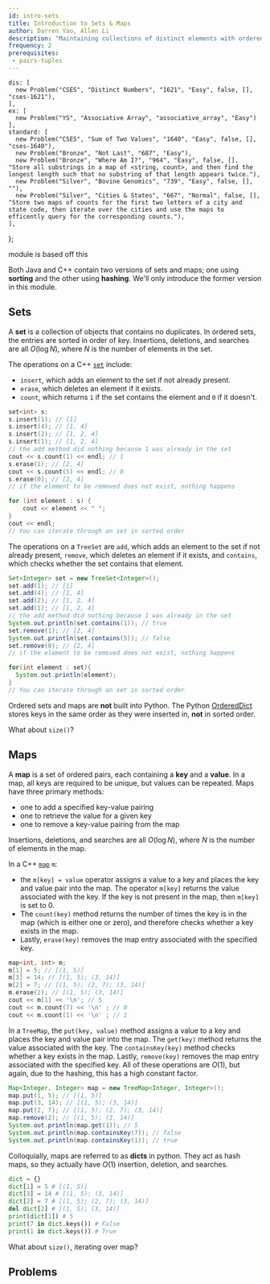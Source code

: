 ```yaml
---
id: intro-sets
title: Introduction to Sets & Maps
author: Darren Yao, Allen Li
description: "Maintaining collections of distinct elements with ordered sets."
frequency: 2
prerequisites:
 - pairs-tuples
---
```



    dis: [
      new Problem("CSES", "Distinct Numbers", "1621", "Easy", false, [], "cses-1621"),
    ],
    ex: [
      new Problem("YS", "Associative Array", "associative_array", "Easy")
    ],
    standard: [
      new Problem("CSES", "Sum of Two Values", "1640", "Easy", false, [], "cses-1640"),
      new Problem("Bronze", "Not Last", "687", "Easy"),
      new Problem("Bronze", "Where Am I?", "964", "Easy", false, [], "Store all substrings in a map of <string, count>, and then find the longest length such that no substring of that length appears twice."),
      new Problem("Silver", "Bovine Genomics", "739", "Easy", false, [], ""),
      new Problem("Silver", "Cities & States", "667", "Normal", false, [], "Store two maps of counts for the first two letters of a city and state code, then iterate over the cities and use the maps to efficently query for the corresponding counts."),
    ],
};

<Resources>
  <Resource source="IUSACO" title="4.4 - Sets & Maps">module is based off this</Resource>
  <Resource source="CPH" title="4.2, 4.3 - Sets, Maps" starred></Resource>
</Resources>

Both Java and C++ contain two versions of sets and maps; one using **sorting** and the other using **hashing**. We'll only introduce the former version in this module.


## Sets

<Problems problems={problems.dis} />

A **set** is a collection of objects that contains no duplicates. In ordered sets, the entries are sorted in order of key. Insertions, deletions, and searches are all $O(\log N)$, where $N$ is the number of elements in the set.

<LanguageSection>

<CPPSection>

The operations on a C++ [`set`](http://www.cplusplus.com/reference/set/set/) include:

 - `insert`, which adds an element to the set if not already present.
 - `erase`, which deletes an element if it exists.
 - `count`, which returns `1` if the set contains the element and `0` if it doesn't.

```cpp
set<int> s;
s.insert(1); // [1]
s.insert(4); // [1, 4]
s.insert(2); // [1, 2, 4]
s.insert(1); // [1, 2, 4]
// the add method did nothing because 1 was already in the set
cout << s.count(1) << endl; // 1
s.erase(1); // [2, 4]
cout << s.count(5) << endl; // 0
s.erase(0); // [2, 4]
// if the element to be removed does not exist, nothing happens

for (int element : s) {
    cout << element << " ";
}
cout << endl;
// You can iterate through an set in sorted order
```

</CPPSection>

<JavaSection>

The operations on a `TreeSet` are `add`, which adds an element to the set if not already present, `remove`, which deletes an element if it exists, and `contains`, which checks whether the set contains that element.

```java
Set<Integer> set = new TreeSet<Integer>();
set.add(1); // [1]
set.add(4); // [1, 4] 
set.add(2); // [1, 2, 4]
set.add(1); // [1, 2, 4]
// the add method did nothing because 1 was already in the set
System.out.println(set.contains(1)); // true
set.remove(1); // [2, 4]
System.out.println(set.contains(5)); // false
set.remove(0); // [2, 4]
// if the element to be removed does not exist, nothing happens

for(int element : set){
  System.out.println(element);
}
// You can iterate through an set in sorted order
```

</JavaSection>

<PySection>

<Warning>

Ordered sets and maps are **not** built into Python. The Python [OrderedDict](https://docs.python.org/3/library/collections.html#collections.OrderedDict) stores keys in the same order as they were inserted in, **not** in sorted order.

</Warning>

</PySection>

</LanguageSection>

<IncompleteSection>

What about `size()`?

</IncompleteSection>

## Maps

<Problems problems={problems.ex} />

A **map** is a set of ordered pairs, each containing a **key** and a **value**. In a map, all keys are required to be unique, but values can be repeated. Maps have three primary methods: 

  - one to add a specified key-value pairing
  - one to retrieve the value for a given key
  - one to remove a key-value pairing from the map

Insertions, deletions, and searches are all $O(\log N)$, where $N$ is the number of elements in the map.

<LanguageSection>

<CPPSection>

In a C++ [`map`](http://www.cplusplus.com/reference/map/map/) `m`:

 - the `m[key] = value` operator assigns a value to a key and places the key and value pair into the map. The operator `m[key]` returns the value associated with the key. If the key is not present in the map, then `m[key]` is set to 0. 
 - The `count(key)` method returns the number of times the key is in the map (which is either one or zero), and therefore checks whether a key exists in the map. 
 - Lastly, `erase(key)` removes the map entry associated with the specified key. 

```cpp
map<int, int> m;
m[1] = 5; // [(1, 5)]
m[3] = 14; // [(1, 5); (3, 14)]
m[2] = 7; // [(1, 5); (2, 7); (3, 14)]
m.erase(2); // [(1, 5); (3, 14)]
cout << m[1] << '\n'; // 5
cout << m.count(7) << '\n' ; // 0
cout << m.count(1) << '\n' ; // 1
```

</CPPSection>

<JavaSection>

In a `TreeMap`, the `put(key, value)` method assigns a value to a key and places the key and value pair into the map. The `get(key)` method returns the value associated with the key. The `containsKey(key)` method checks whether a key exists in the map. Lastly, `remove(key)` removes the map entry associated with the specified key. All of these operations are $O(1)$, but again, due to the hashing, this has a high constant factor.

```java
Map<Integer, Integer> map = new TreeMap<Integer, Integer>();
map.put(1, 5); // [(1, 5)]
map.put(3, 14); // [(1, 5); (3, 14)]
map.put(2, 7); // [(1, 5); (2, 7); (3, 14)]
map.remove(2); // [(1, 5); (3, 14)]
System.out.println(map.get(1)); // 5
System.out.println(map.containsKey(7)); // false
System.out.println(map.containsKey(1)); // true
```

</JavaSection>

<PySection>

Colloquially, maps are referred to as **dicts** in python. They act as hash maps, so they actually have
$O(1)$ insertion, deletion, and searches.

```py
dict = {}
dict[1] = 5 # [(1, 5)]
dict[3] = 14 # [(1, 5); (3, 14)]
dict[2] = 7 # [(1, 5); (2, 7); (3, 14)]
del dict[2] # [(1, 5); (3, 14)]
print(dict[1]) # 5
print(7 in dict.keys()) # False
print(1 in dict.keys()) # True
```

</PySection>

</LanguageSection>

<IncompleteSection>

What about `size()`, iterating over map?

</IncompleteSection>

## Problems

<Problems problems={problems.standard} />
